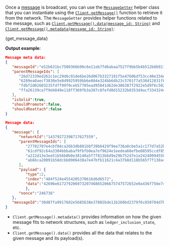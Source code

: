 
Once a [message](../../../key_concepts/messages_payloads_and_transactions.md#messages) is broadcast, you can use the
[`MessageGetter`](./../libraries/wasm/api_reference#messagegetter) helper class that you can instantiate using the
[`Client.getMessage()`](./../libraries/wasm/api_reference#clientgetmessage--codemessagegettercode) function to retrieve
it from the network. The `MessageGetter` provides helper functions related to the message, such as
[`Client.getMessage().data(message_id: String)`](./../libraries/wasm/api_reference#messagegetterdatamessage_id--promiseany)
and
[`Client.getMessage().metadata(message_id: String)`](./../libraries/wasm/api_reference#messagegettermetadatamessage_id--promiseany):

<CodeBlock className="language-javascript">{get_message_data}</CodeBlock>

**Output example**:

```json
Message meta data:
{
   "messageId":"e52b631bc7500366b90c6e11eb7fd6abaa7527f9bb5b4b512b0b9112bb9e7be8",
   "parentMessageIds": [
      "26d72339ed262c1ec29d6c91de6be26d067b3327191f5e47606df53cc40e334e",
      "6289ea0aecf3830e5e8d9925959bb6e804e324bb6db23c5701f7a538d12831f6",
      "fdbf2d02603235fdff99f0ceb57705ead95041d62de386387f2922e5d9f6c502",
      "ffa26139ca7f9d4849e118ff369fb3a387c8fefd8d15232b8353d4acf334324c"
   ],
   "isSolid":true,
   "shouldPromote":false,
   "shouldReattach":false
}

Message data:
{
   "message": {
      "networkId":"14379272398717627559",
      "parentMessageIds": [
         "27782707e4cbf84ca26b3db881bbf39b6429f9ee736a0cbe5a1c177d7a52b05d",
         "61cdf92c64a3304bbbabaf9fbfb0ea7ef9624e1eedea68efbe08595ccdf853e1",
         "a222d13e3ee51b56b0b0e38140a5f7f813b6d9e29b752d7e1e2424099455080d",
         "ab6bca20091b58dcbb0906438a7e47bfb11621c4a37b8d118b565f7f138a40d6"
      ],
      "payload": {
         "type":2,
         "index":"484f524e4554205370616d6d6572",
         "data":"42696e61727920697320746865206675747572652e0a436f756e743a2031333936393530390a54696d657374616d703a20323032312d30352d33315431353a33363a30392b30323a30300a54697073656c656374696f6e3a203337c2b573"
         },
      "nonce":"246736"
   },
   "messageId":"30d87fa9917602e5685638e37802bde11b260bd2379f6c850704d7babd365b44"
}
```

- `Client.getMessage().metadata()` provides information on how the given message fits to network structures, such as
  `ledger_inclusion_state`, etc.
- `Client.getMessage().data()` provides all the data that relates to the given message and its payload(s).
